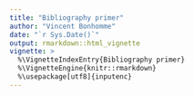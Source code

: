 ```yaml
---
title: "Bibliography primer"
author: "Vincent Bonhomme"
date: "`r Sys.Date()`"
output: rmarkdown::html_vignette
vignette: >
  %\VignetteIndexEntry{Bibliography primer}
  %\VignetteEngine{knitr::rmarkdown}
  %\usepackage[utf8]{inputenc}
---
```



